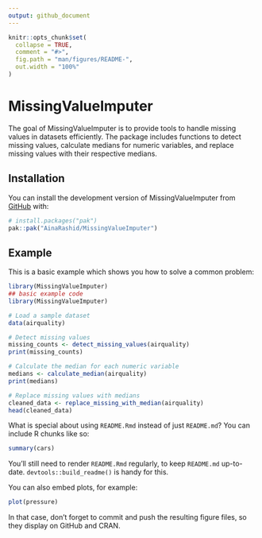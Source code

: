 ```yaml
---
output: github_document
---
```


<!-- README.md is generated from README.Rmd. Please edit that file -->

```r
knitr::opts_chunk$set(
  collapse = TRUE,
  comment = "#>",
  fig.path = "man/figures/README-",
  out.width = "100%"
)
```

# MissingValueImputer

<!-- badges: start -->
<!-- badges: end -->

The goal of MissingValueImputer is to provide tools to handle missing values in datasets efficiently. The package includes functions to detect missing values, calculate medians for numeric variables, and replace missing values with their respective medians.

## Installation

You can install the development version of MissingValueImputer from [GitHub](https://github.com/) with:

``` r
# install.packages("pak")
pak::pak("AinaRashid/MissingValueImputer")
```

## Example

This is a basic example which shows you how to solve a common problem:

```r
library(MissingValueImputer)
## basic example code
library(MissingValueImputer)

# Load a sample dataset
data(airquality)

# Detect missing values
missing_counts <- detect_missing_values(airquality)
print(missing_counts)

# Calculate the median for each numeric variable
medians <- calculate_median(airquality)
print(medians)

# Replace missing values with medians
cleaned_data <- replace_missing_with_median(airquality)
head(cleaned_data)

```

What is special about using `README.Rmd` instead of just `README.md`? You can include R chunks like so:

```r
summary(cars)
```

You'll still need to render `README.Rmd` regularly, to keep `README.md` up-to-date. `devtools::build_readme()` is handy for this.

You can also embed plots, for example:

```r
plot(pressure)
```

In that case, don't forget to commit and push the resulting figure files, so they display on GitHub and CRAN.
